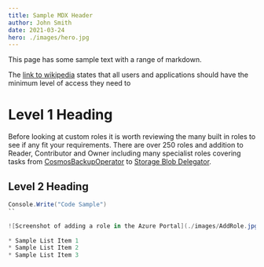 ```yaml
---
title: Sample MDX Header
author: John Smith
date: 2021-03-24
hero: ./images/hero.jpg
---
```


This page has some sample text with a range of markdown.

The [link to wikipedia](https://en.wikipedia.org/wiki/Principle_of_least_privilege) states that all users and applications should have the minimum level of access they need to 

# Level 1 Heading
Before looking at custom roles it is worth reviewing the many built in roles to see if any fit your requirements. There are over 250 roles and addition to Reader, Contributor and Owner including many specialist roles covering tasks from [CosmosBackupOperator](https://docs.microsoft.com/en-us/azure/role-based-access-control/built-in-roles#backup-contributor) to [Storage Blob Delegator](https://docs.microsoft.com/en-us/azure/role-based-access-control/built-in-roles#storage-blob-delegator).
 
## Level 2 Heading

``` csharp
Console.Write("Code Sample")
`` 

![Screenshot of adding a role in the Azure Portal](./images/AddRole.jpg)
   
* Sample List Item 1
* Sample List Item 2
* Sample List Item 3
